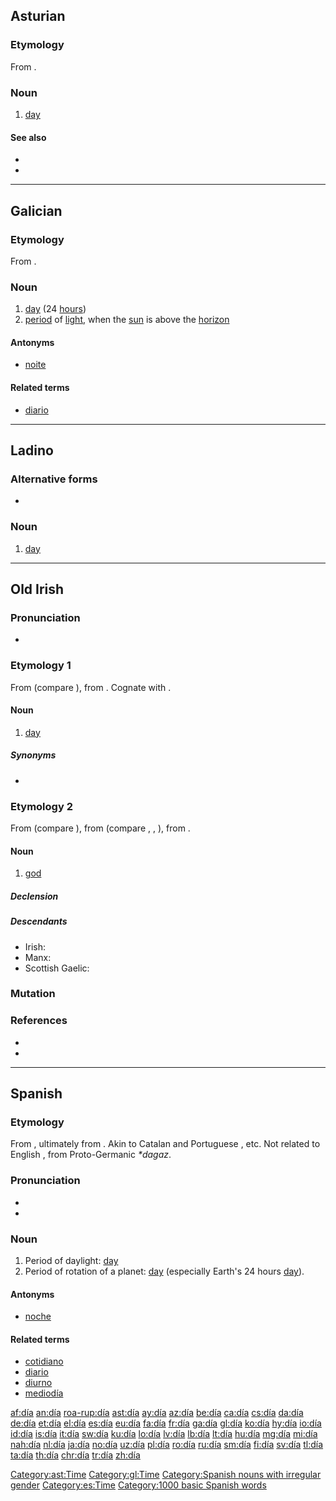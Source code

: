 {{DEFAULTSORT:dia}}
{{also|Appendix:Variations of "dia"}}
==Asturian==

===Etymology===
From {{etyl|la|ast}} {{m|la|diēs||day}}.

===Noun===
{{ast-noun|m|díes}}

# [[day]]

====See also====
* {{l|ast|nueche}}
* {{l|ast|xornada}}

[[Category:ast:Time]]

----

==Galician==

===Etymology===
From {{etyl|la|gl}} {{m|la|diēs||day}}.

===Noun===
{{gl-noun|m}}

# [[day]] (24 [[hour]]s)
# [[period]] of [[light]], when the [[sun]] is above the [[horizon]]

====Antonyms====
* {{sense|period of light}} [[noite]]

====Related terms====
* [[diario]]

[[Category:gl:Time]]

----

==Ladino==

===Alternative forms===
* {{l|lad|diya|sc=Latn}}

===Noun===
{{lad-noun|l|g=m}}

# [[day]]

----

==Old Irish==

===Pronunciation===
* {{IPA|/dʲiːa̯/|lang=sga}}

===Etymology 1===
From {{inh|sga|cel-pro|*dīyos}} (compare {{cog|cy|dydd}}), from {{inh|sga|ine-pro|*dyew-}}. Cognate with {{cog|la|diēs}}.

====Noun====
{{head|sga|noun|dative singular|díu}}<!--gender is probably masculine but as it's only used in fixed expressions it isn't possible to say for sure-->

# [[day]]

=====Synonyms=====
* {{l|sga|lá}}

===Etymology 2===
From {{inh|sga|cel-pro|*dēwos}} (compare {{cog|cy|duw}}), from {{inh|sga|ine-pro|*deywós}} (compare {{cog|sa|देव|tr=devá}}, {{cog|la|deus}}, {{cog|ang|Tīw||Germanic god of heroic glory}}), from {{inh|sga|ine-pro|*dey-||to shine}}.

====Noun====
{{head|sga|noun|g=m|genitive|dé}}

# [[god]]

=====Declension=====
{{sga-decl-o-masc|gs=dé|ap=deu|dp=déib}}

=====Descendants=====
* Irish: {{l|ga|dia}}
* Manx: {{l|gv|jee}}
* Scottish Gaelic: {{l|gd|dia}}

===Mutation===
{{sga-mutation|d|ía}}

===References===
* {{R:DIL|15847|head=2 día (‘god’)}}
* {{R:DIL|15848|head=3 día (‘day’)}}

----

==Spanish==
{{phrasebook|es}}
===Etymology===
From {{etyl|la|es}} {{m|la|diēs||day}}, ultimately from {{etyl|ine-pro|es}} {{m|ine-pro|*dyew-||heaven, sky; to shine}}. Akin to Catalan and Portuguese {{m|pt|dia}}, etc. Not related to English {{m|en|day}}, from Proto-Germanic ''*dagaz''.

===Pronunciation===
* {{IPA|/ˈdi.a/|lang=es}}
* {{rhymes|ia|lang=es}}

===Noun===
{{es-noun|m}}

# Period of daylight: [[day]]
# Period of rotation of a planet: [[day]] (especially Earth's 24 hours [[day]]).

====Antonyms====
* [[noche]] {{g|f}}

====Related terms====
* [[cotidiano]]
* [[diario]]
* [[diurno]]
* [[mediodía]] {{g|m}}

[[Category:Spanish nouns with irregular gender]]
[[Category:es:Time]]
[[Category:1000 basic Spanish words]]

[[af:día]]
[[an:día]]
[[roa-rup:día]]
[[ast:día]]
[[ay:día]]
[[az:día]]
[[be:día]]
[[ca:día]]
[[cs:día]]
[[da:día]]
[[de:día]]
[[et:día]]
[[el:día]]
[[es:día]]
[[eu:día]]
[[fa:día]]
[[fr:día]]
[[ga:día]]
[[gl:día]]
[[ko:día]]
[[hy:día]]
[[io:día]]
[[id:día]]
[[is:día]]
[[it:día]]
[[sw:día]]
[[ku:día]]
[[lo:día]]
[[lv:día]]
[[lb:día]]
[[lt:día]]
[[hu:día]]
[[mg:día]]
[[mi:día]]
[[nah:día]]
[[nl:día]]
[[ja:día]]
[[no:día]]
[[uz:día]]
[[pl:día]]
[[ro:día]]
[[ru:día]]
[[sm:día]]
[[fi:día]]
[[sv:día]]
[[tl:día]]
[[ta:día]]
[[th:día]]
[[chr:día]]
[[tr:día]]
[[zh:día]]